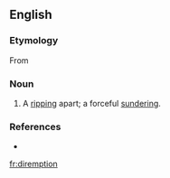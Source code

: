 ==English==

===Etymology===
From {{etyl|la}} {{term|diremptio||lang=la|a separation}}

===Noun===
{{en-noun}}

# {{rare}} A [[rip]]ping apart; a forceful [[sunder]]ing.

===References===
* {{R:OneLook}}

[[fr:diremption]]
